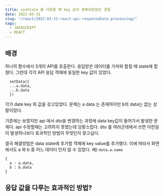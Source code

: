 ```yaml
---
title: useState 를 사용할 때 key 값이 중복되었었던 경험
date: 2022-03-31
slug: "/react/2022-03-31-react-api-responseData-processing/"
tags:
  - JAVASCRIPT
  - REACT
--- 
```


## 배경

하나의 함수에서 3개의 API를 호출한다.
응답받은 데이터를 가져와 합칠 때 state에 합쳤다.
그런데 각각 API 응답 객체에 동일한 key 값이 있었다.

```
  setData({
  ...a.data,
  ...b.data
  })
```

각가 date key 와 값을 갖고있었다.
문제는 
a data 는 존재하지만 b의 data는 없는 상황이었다.


기존에는 보였지만
api 에서 dto을 변경하는 과정에 data key값이 들어가서 발생한 문제다.
api 수정할때는 고려하지 못했는데 당황스럽다.
dto 를 여러군데에서 쓰면 이런일이 발생하나보다
효과적인 방법이 무엇인지 찾고싶다.

결국 해결방법은 data state에 추가할 객체에 key value를 추가했다.
이에 따라서 화면에서도 a 와 b 중 어느 데이터 인지 알 수 있었다.
예) `data.a.name`


```
{
  a : a.data,
  b : b.data
}
```


## 응답 값을 다루는 효과적인 방법?
